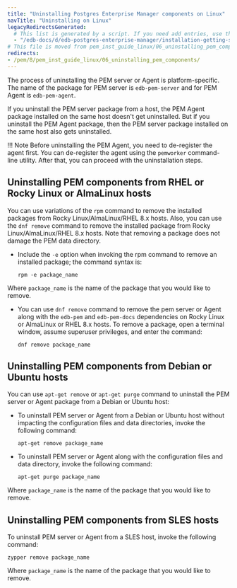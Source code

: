 ```yaml
---
title: "Uninstalling Postgres Enterprise Manager components on Linux"
navTitle: "Uninstalling on Linux"
legacyRedirectsGenerated:
  # This list is generated by a script. If you need add entries, use the `legacyRedirects` key.
  - "/edb-docs/d/edb-postgres-enterprise-manager/installation-getting-started/linux-installation-guide/8.0/uninstalling_pem_components.html"
# This file is moved from pem_inst_guide_linux/06_uninstalling_pem_components
redirects:
- /pem/8/pem_inst_guide_linux/06_uninstalling_pem_components/
---
```


The process of uninstalling the PEM server or Agent is platform-specific. The name of the package for PEM server is `edb-pem-server` and for PEM Agent is `edb-pem-agent`.

If you uninstall the PEM server package from a host, the PEM Agent package installed on the same host doesn't get uninstalled. But if you uninstall the PEM Agent package, then the PEM server package installed on the same host also gets uninstalled.

!!! Note
    Before uninstalling the PEM Agent, you need to de-register the agent first. You can de-register the agent using the `pemworker` command-line utility. After that, you can proceed with the uninstallation steps.

## Uninstalling PEM components from RHEL or Rocky Linux or AlmaLinux hosts

You can use variations of the `rpm` command to remove the installed packages from Rocky Linux/AlmaLinux/RHEL 8.x hosts. Also, you can use the `dnf remove` command to remove the installed package from Rocky Linux/AlmaLinux/RHEL 8.x hosts. Note that removing a package does not damage the PEM data directory.

-   Include the `-e` option when invoking the rpm command to remove an installed package; the command syntax is:

    ```shell
    rpm -e package_name
    ```

Where `package_name` is the name of the package that you would like to remove.

-   You can use `dnf remove` command to remove the pem server or Agent along with the `edb-pem` and `edb-pem-docs` dependencies on Rocky Linux or AlmaLinux or RHEL 8.x hosts. To remove a package, open a terminal window, assume superuser privileges, and enter the command:

    ```shell
    dnf remove package_name
    ```

## Uninstalling PEM components from Debian or Ubuntu hosts

You can use `apt-get remove` or `apt-get purge` command to uninstall the PEM server or Agent package from a Debian or Ubuntu host:

-   To uninstall PEM server or Agent from a Debian or Ubuntu host without impacting the configuration files and data directories, invoke the following command:

    ```shell
    apt-get remove package_name
    ```

-   To uninstall PEM server or Agent along with the configuration files and data directory, invoke the following command:

    ```shell
    apt-get purge package_name
    ```

Where `package_name` is the name of the package that you would like to remove.

## Uninstalling PEM components from SLES hosts

To uninstall PEM server or Agent from a SLES host, invoke the following command:

```shell
zypper remove package_name
```

Where `package_name` is the name of the package that you would like to remove.
